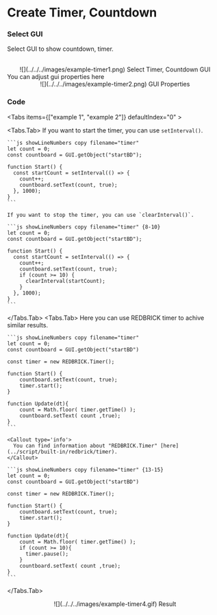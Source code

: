 
# Create Timer, Countdown

<Steps>

### Select GUI

Select GUI to show countdown, timer.

<br />
<center>
  ![](../../../images/example-timer1.png) Select Timer, Countdown GUI
</center>

<Callout type="info">
  You can adjust gui properties here
  <br />
  <center>![](../../../images/example-timer2.png) GUI Properties</center>
</Callout>

### Code

<Tabs items={["example 1", "example 2"]} defaultIndex="0" >

  <Tabs.Tab>
    If you want to start the timer, you can use `setInterval()`.

    ```js showLineNumbers copy filename="timer"
    let count = 0;
    const countboard = GUI.getObject("startBD");

    function Start() {
      const startCount = setInterval(() => {
        count++;
        countboard.setText(count, true);
      }, 1000);
    }
    ```

    If you want to stop the timer, you can use `clearInterval()`.

    ```js showLineNumbers copy filename="timer" {8-10}
    let count = 0;
    const countboard = GUI.getObject("startBD");

    function Start() {
      const startCount = setInterval(() => {
        count++;
        countboard.setText(count, true);
        if (count >= 10) {
          clearInterval(startCount);
        }
      }, 1000);
    }
    ```

  </Tabs.Tab>
  <Tabs.Tab>
    Here you can use REDBRICK timer to achive similar results.

    ```js showLineNumbers copy filename="timer"
    let count = 0;
    const countboard = GUI.getObject("startBD")

    const timer = new REDBRICK.Timer();

    function Start() {
        countboard.setText(count, true);
        timer.start();
    }

    function Update(dt){
        count = Math.floor( timer.getTime() );
        countboard.setText( count ,true);
    }
    ```

    <Callout type='info'>
      You can find information about "REDBRICK.Timer" [here](../script/built-in/redbrick/timer).
    </Callout>

    ```js showLineNumbers copy filename="timer" {13-15}
    let count = 0;
    const countboard = GUI.getObject("startBD")

    const timer = new REDBRICK.Timer();

    function Start() {
        countboard.setText(count, true);
        timer.start();
    }

    function Update(dt){
        count = Math.floor( timer.getTime() );
        if (count >= 10){
          timer.pause();
        }
        countboard.setText( count ,true);
    }
    ```

  </Tabs.Tab>
</Tabs>
<br />
<center>
  ![](../../../images/example-timer4.gif) Result
</center>
</Steps>
